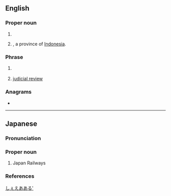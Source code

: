 {{also|jr|Jr|Jr.}}
==English==

===Proper noun===
{{en-proper noun}}

# {{init of|en|{{w|Japan Railways}}}}
# {{abbr of|en|West Java|nodot=1}}, a province of [[Indonesia]].

===Phrase===
{{en-phrase}}

# {{lb|en|legal}} {{init of|en|[[judgment]] [[respite]]d}}
# {{lb|en|Hong Kong|legal|informal}} [[judicial review]]

===Anagrams===
* {{anagrams|en|a=jr|RJ}}

----

==Japanese==

===Pronunciation===
{{ja-pron|ジェイアール|acc=3|acc_ref=NHK}}

===Proper noun===
{{ja-pos|proper|ジェイ-%アール}}

# Japan Railways

===References===
<references/>

[[Category:Japanese nouns|しぇえあある']]